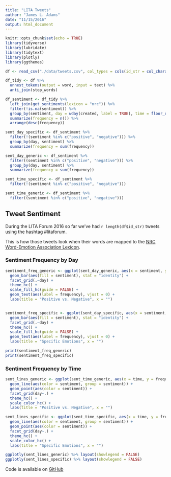 ```yaml
---
title: "LITA Tweets"
author: "James L. Adams"
date: "11/15/2016"
output: html_document
---
```


```r
knitr::opts_chunk$set(echo = TRUE)
library(tidyverse)
library(lubridate)
library(tidytext)
library(plotly)
library(ggthemes)

df <- read_csv("./data/tweets.csv", col_types = cols(id_str = col_character()))

df_tidy <- df %>%
  unnest_tokens(output = word, input = text) %>%
  anti_join(stop_words)

df_sentiment <- df_tidy %>%
  left_join(get_sentiments(lexicon = "nrc")) %>%
  filter(!is.na(sentiment)) %>%
  group_by(sentiment, day = wday(created, label = TRUE), time = floor_date(created,unit = "minutes")) %>%
  summarize(frequency = n()) %>%
  arrange(desc(frequency))

sent_day_specific <- df_sentiment %>%
  filter(!(sentiment %in% c("positive", "negative"))) %>%
  group_by(day, sentiment) %>%
  summarize(frequency = sum(frequency))

sent_day_generic <- df_sentiment %>%
  filter((sentiment %in% c("positive", "negative"))) %>%
  group_by(day, sentiment) %>%
  summarize(frequency = sum(frequency))

sent_time_specific <- df_sentiment %>%
  filter(!(sentiment %in% c("positive", "negative")))

sent_time_generic <- df_sentiment %>%
  filter((sentiment %in% c("positive", "negative")))

```

## Tweet Sentiment

During the LITA Forum 2016 so far we've had `r length(df$id_str)` tweets using the hashtag #litaforum.

This is how those tweets look when their words are mapped to the [NRC Word-Emotion Association Lexicon](http://saifmohammad.com/WebPages/NRC-Emotion-Lexicon.htm).

### Sentiment Frequency by Day

```r
sentiment_freq_generic <- ggplot(sent_day_generic, aes(x = sentiment, y = frequency)) +
  geom_bar(aes(fill = sentiment), stat = "identity") +
  facet_grid(.~day) +
  theme_hc() +
  scale_fill_hc(guide = FALSE) +
  geom_text(aes(label = frequency), vjust = 0) +
  labs(title = "Positive vs. Negative", x = "")


sentiment_freq_specific <- ggplot(sent_day_specific, aes(x = sentiment, y = frequency)) +
  geom_bar(aes(fill = sentiment), stat = "identity") +
  facet_grid(.~day) +
  theme_hc() +
  scale_fill_hc(guide = FALSE) +
  geom_text(aes(label = frequency), vjust = 0) +
  labs(title = "Specific Emotions", x = "")

print(sentiment_freq_generic)
print(sentiment_freq_specific)
```

### Sentiment Frequency by Time
```r
sent_lines_generic <- ggplot(sent_time_generic, aes(x = time, y = frequency)) +
  geom_line(aes(color = sentiment, group = sentiment)) +
  geom_point(aes(color = sentiment)) +
  facet_grid(day~.) +
  theme_hc() +
  scale_color_hc() +
  labs(title = "Positive vs. Negative", x = "")

sent_lines_specific <- ggplot(sent_time_specific, aes(x = time, y = frequency)) +
  geom_line(aes(color = sentiment, group = sentiment)) +
  geom_point(aes(color = sentiment)) +
  facet_grid(day~.) +
  theme_hc() +
  scale_color_hc() +
  labs(title = "Specific Emotions", x = "")

ggplotly(sent_lines_generic) %>% layout(showlegend = FALSE)
ggplotly(sent_lines_specific) %>% layout(showlegend = FALSE)

```

Code is available on [GitHub](http://github.com/jladams/lita-view)

